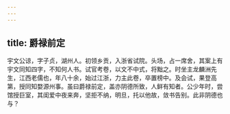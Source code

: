 ```yaml
---
---
---
```

title: 爵禄前定
---




宇文公谅，字子贞，湖州人。初领乡贡，入浙省试院。头场，占一席舍，其案上有宇文同知四字，不知何人书。试官考卷，以文不中式，将黜之。时坐主龙麟洲先生，江西老儒也，年八十余，始过江浙，力主此卷，卒置榜中。及会试，果登高第，授同知婺源州事。虽曰爵禄前定，盖亦阴德所致，人鲜有知者。公少年时，尝馆授巨室，其闺爱中夜来奔，坚拒不纳，明旦，托以他故，敛书告别。此非阴德也与？